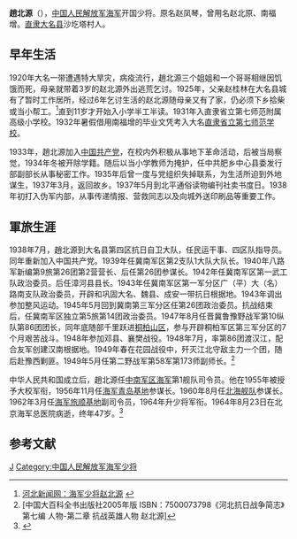 {{refimprove|time=2014-10-01T09:28:35+00:00}}
{{Infobox Officeholder
|图像    = <!-- 请添加自由照片 -->Replace this image male.svg
|图像大小= 225px
|图像说明= 
|office1       =  
|term_start1   =  
|term_end1     =  
|predecessor1  =  
|successor1    =  
|姓名    = 趙北源
|本名    = 赵凤琴 
|字  = |号  = 
|籍贯    = 河北省大名县<!-- 籍贯不是出生地，请慎用  -->
|出生日期= 1917年
|出生地点= {{flag|ROC}}[[直隶省|直隶省]][[大名县|大名县]]
|逝世日期= {{Death year and age|1964|1917}}
|逝世地点= {{PRC}}[[北京市|北京市]]
|居处    = 
|政党    = {{CPC}}
|职业    =  将领
|父母    = 父亲赵桂林
|配偶    = <!--{{marriage|姓名|}} -->
|子女    = 
|亲属    = 
|信仰    =  [[共产主义|共产主义]]
|专业    = 
|母校    =  
|网站    = 
|签名    = 
|脚注    =
|军衔    = 少将
|效忠    = 中华人民共和国
|服务    = {{PLA}}
|服役期间= 1939年—1964年
|阶级    = 
|队      = 中野10纵86团团长<br />解放军第174师副师长
|战争    = [[抗日战争|抗日战争]]<br />[[第二次国共内战|第二次国共内战]]
|获奖    = 二级独立自由勋章<br />二级解放勋章
}}

'''趙北源'''（{{bd|1917年||1964年|8月23日|catIdx=G关}}），[[中国人民解放军海军|中国人民解放军海军]]开国少将。原名赵凤琴，曾用名赵北原、南福增。[[直隶|直隶]][[大名县|大名县]]沙圪塔村人。

== 早年生活 ==
1920年大名一带遭遇特大旱灾，病疫流行，趙北源三个姐姐和一个哥哥相继因饥饿而死，母亲就带着3岁的赵北源外出逃荒乞讨。1925年，父亲赵桂林在大名县城有了暂时工作居所，经过6年乞讨生活的赵北源随母亲又有了家，仍必须下乡拾柴或当小帮工。<ref>[http://daming.hebnews.cn/2013-01/03/content_3028079.htm  河北新闻网：海军少将赵北源] {{webarchive|url=https://web.archive.org/web/20141006153136/http://daming.hebnews.cn/2013-01/03/content_3028079.htm |date=2014-10-06 }}</ref>直到11岁才开始入小学半工半读。1931年入直隶省立第七师范附属高级小学校。1932年暑假借用南福增的毕业文凭考入大名[[邯郸学院|直隶省立第七师范学校]]。

1933年，趙北源加入[[中国共产党|中国共产党]]，在校内外积极从事地下革命活动，后被当局察觉，1934年冬被开除学籍。随后以当小学教师为掩护，任中共肥乡中心县委发行部副部长从事秘密工作。1935年后曾一度与党组织失掉联系，为生活所迫到外地谋生，1937年3月，返回故乡。1937年5月到北平通俗读物编刊社卖书度日。1938年初打入伪军内部，从事传递情报、营救同志以及向城外送印刷品等重要工作。

== 軍旅生涯 ==
1938年7月，趙北源到大名县第四区抗日自卫大队，任民运干事、四区队指导员。同年重新加入中国共产党。1939年任冀南军区第2支队1大队大队长。1940年八路军新编第9旅第26团第2营营长、后任第26团参谋长。1942年任冀南军区第一武工队政治委员。后任漳河县县长。1943年任冀南军区第一军分区广（平）大（名）路南支队政治委员，开辟和巩固大名、魏县、成安一带抗日根据地。1943年调出参加整风运动。1945年5月回到冀南第三军分区任第26团政治委员。抗战结束后，任冀南军区独立第5旅第14团政治委员。1947年8月任晋冀鲁豫野战军第10纵队第86团团长，同年底随部千里跃进[[桐柏山|桐柏山区]]，参与开辟桐柏军区第三军分区的7个月艰苦战斗。1948年参加邓县、襄樊战役。1948年7月，率第86团渡汉江，配合友军创建汉南根据地。1949年春在花园战役中，歼灭江北守敌主力一个团，随后赴豫西剿匪。1949年5月任第二野战军第58军第173师副师长。<ref>[中国大百科全书出版社2005年版 ISBN：7500073798《河北抗日战争简志》第七编 人物-第二章 抗战英雄人物 赵北源]</ref>

中华人民共和国成立后，趙北源任[[南海舰队|中南军区海军]]第1舰队司令员。他在1955年被授予大校军衔，1956年11月任[[海军青岛基地|海军青岛基地]]参谋长。1960年8月任[[北海舰队|北海舰队]]参谋长。1962年3月任[[海军旅顺基地|海军旅顺基地]]副司令员，1964年升少将军衔。1964年8月23日在北京海军总医院病逝，终年47岁。<ref>{{Cite web |url=http://www.dmzh.net/Item/Show.asp?m=1&d=2110 |title=《赵北源传略》 作者：中共大名七师党史资料征编组 |accessdate=2014-10-01 |archive-date=2014-10-06 |archive-url=https://web.archive.org/web/20141006093101/http://www.dmzh.net/Item/Show.asp?m=1&d=2110 |dead-url=yes }}</ref>

==参考文献==
<div class="references-small">
<references></references>
</div>
 
[[Category:赵姓|J]]
[[Category:中国人民解放军海军少将|Category:中国人民解放军海军少将]]